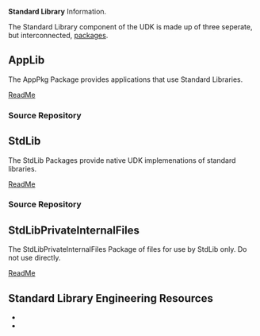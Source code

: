 <!-- [[Category:EDKII Packages]] -->
<!-- [[Category:EADK]] -->

'''Standard Library''' Information.

The Standard Library component of the UDK is made up of three seperate, but interconnected, [[EDKII Packages|packages]].

== AppLib ==
The AppPkg Package provides applications that use Standard Libraries.

[https://github.com/tianocore/edk2/raw/master/AppPkg/ReadMe.txt ReadMe]
===Source Repository===
{{Edk2SubPkg|AppPkg}}

== StdLib == 
The StdLib Packages provide native UDK implemenations of standard libraries.

[https://github.com/tianocore/edk2/raw/master/StdLib/ReadMe.txt ReadMe]
===Source Repository===
{{Edk2SubPkg|StdLib}}

== StdLibPrivateInternalFiles == 
The StdLibPrivateInternalFiles Package of files for use by StdLib only.  Do not use directly.

[https://github.com/tianocore/edk2/raw/master/StdLibPrivateInternalFiles/ReadMe.txt ReadMe]

==Standard Library Engineering Resources==
* <tbd>
* <tbd>